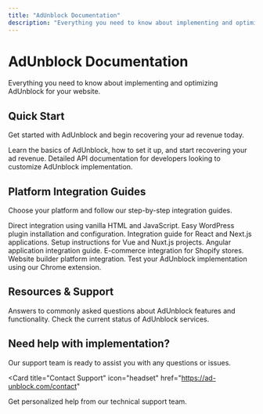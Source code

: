 ```yaml
---
title: "AdUnblock Documentation"
description: "Everything you need to know about implementing and optimizing AdUnblock for your website."
---
```


# AdUnblock Documentation

Everything you need to know about implementing and optimizing AdUnblock for your website.

## Quick Start

Get started with AdUnblock and begin recovering your ad revenue today.

<CardGroup cols={2}>
  <Card
    title="Getting Started"
    icon="rocket"
    href="/get-started"
  >
    Learn the basics of AdUnblock, how to set it up, and start recovering your ad revenue.
  </Card>
  <Card
    title="API Reference"
    icon="code"
    href="/api-reference/rest-api"
  >
    Detailed API documentation for developers looking to customize AdUnblock implementation.
  </Card>
</CardGroup>

## Platform Integration Guides

Choose your platform and follow our step-by-step integration guides.

<CardGroup cols={2}>
  <Card
    title="HTML/JavaScript"
    icon="code"
    href="/guides/html-javascript"
  >
    Direct integration using vanilla HTML and JavaScript.
  </Card>
  <Card
    title="WordPress"
    icon="wordpress"
    href="/guides/wordpress"
  >
    Easy WordPress plugin installation and configuration.
  </Card>
  <Card
    title="React/Next.js"
    icon="react"
    href="/guides/react-nextjs"
  >
    Integration guide for React and Next.js applications.
  </Card>
  <Card
    title="Vue/Nuxt.js"
    icon="vuejs"
    href="/guides/vue-nuxtjs"
  >
    Setup instructions for Vue and Nuxt.js projects.
  </Card>
  <Card
    title="Angular"
    icon="angular"
    href="/guides/angular"
  >
    Angular application integration guide.
  </Card>
  <Card
    title="Shopify"
    icon="shopify"
    href="/guides/shopify"
  >
    E-commerce integration for Shopify stores.
  </Card>
  <Card
    title="Wix/Squarespace"
    icon="wix"
    href="/guides/wix-squarespace"
  >
    Website builder platform integration.
  </Card>
  <Card
    title="Test With Chrome Extension"
    icon="chrome"
    href="/guides/test-with-chrome-extension"
  >
    Test your AdUnblock implementation using our Chrome extension.
  </Card>
</CardGroup>

## Resources & Support

<CardGroup cols={2}>
  <Card
    title="FAQ"
    icon="question-circle"
    href="/faq"
  >
    Answers to commonly asked questions about AdUnblock features and functionality.
  </Card>
  <Card
    title="System Status"
    icon="activity"
    href="/guides/system-status"
  >
    Check the current status of AdUnblock services.
  </Card>
</CardGroup>

## Need help with implementation?

Our support team is ready to assist you with any questions or issues.

<Card
  title="Contact Support"
  icon="headset"
  href="https://ad-unblock.com/contact"
>
  Get personalized help from our technical support team.
</Card>